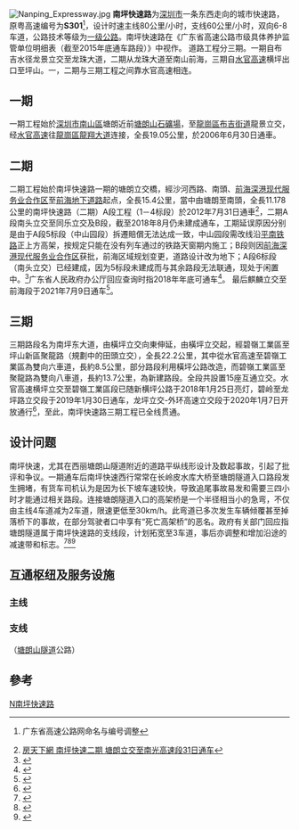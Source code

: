 {{中国高速公路信息框
| 名称 = 南坪快速路
| 地圖 = 
| 路線簡稱 = 南坪
| 最近通車日期 = 2012年7月31日
| 规划总里程 = 48.15
| 起點 = [[深圳市|深圳市]][[南山區|南山區]][[前海深港现代服务业合作区|前海深港现代服务业合作区]]
| 終點 = [[深圳市|深圳市]][[坪山新區|坪山新區]][[丹梓|丹梓]]
| 出口處數 = 19（不包括水官共线段）
| 服务区数 = 0
}}
[[File:Nanping_Expressway.jpg|thumb]]
'''南坪快速路'''为[[深圳市|深圳市]]一条东西走向的城市快速路，原粤高速编号为'''S301'''<ref>{{cite web |url=http://www.gdcx.gov.cn/web/gov/JourneyResource/HighWayNumChange.aspx |title=存档副本 |accessdate=2013-03-08 |deadurl=yes |archiveurl=https://web.archive.org/web/20130225101221/http://www.gdcx.gov.cn/web/gov/JourneyResource/HighWayNumChange.aspx |archivedate=2013-02-25 }} 广东省高速公路网命名与编号调整</ref>，设计时速主线80公里/小时，支线60公里/小时，双向6-8车道，公路技术等级为[[中华人民共和国公路等级|一级公路]]。南坪快速路在《广东省高速公路市级具体养护监管单位明细表（截至2015年底通车路段）》中视作{{China Expwy Name|S301|[[南坪快速路|南坪快速路]]|P=Guangdong}}。
道路工程分三期。一期自布吉水径龙景立交至龙珠大道，二期从龙珠大道至南山前海，三期自[[水官高速|水官高速]]横坪出口至坪山。一，二期与三期工程之间靠水官高速相连。

==一期==
一期工程始於[[深圳市|深圳市]][[南山區|南山區]]塘朗近前[[塘朗山石礦場|塘朗山石礦場]]，至[[龍崗區|龍崗區]][[布吉街道|布吉街道]]龍景立交，经[[水官高速|水官高速]]往[[龍崗區|龍崗區]][[龍翔大道|龍翔大道]]连接，全長19.05公里，於2006年6月30日通車。

==二期==
二期工程始於南坪快速路一期的塘朗立交橋，經沙河西路、南頭、[[前海深港现代服务业合作区|前海深港现代服务业合作区]]至[[前海地下道路|前海地下道路]]起点，全長15.4公里，當中由塘朗至南頭，全長11.178公里的南坪快速路（二期）A段工程（1－4标段）於2012年7月31日通車<ref>[http://news.sz.soufun.com/2012-07-28/8196582.htm 房天下網 南坪快速二期 塘朗立交至南光高速段31日通车]</ref>，二期A段南头立交至同乐立交及B段，截至2018年8月仍未建成通车，工期延误原因分别是由于A段5标段（中山园段）拆遷賠償无法达成一致，中山园段需改线沿[[平南鐵路|平南铁路]]正上方高架，按规定只能在没有列车通过的铁路天窗期内施工；B段则因[[前海深港现代服务业合作区|前海深港现代服务业合作区]]获批，前海区域规划变更，道路设计改为地下；A段6标段（南头立交）已经建成，因为5标段未建成而与其余路段无法联通，现处于闲置中。<ref>{{Cite web |url=http://www.sznews.com/news/content/2014-10/29/content_10607116.htm |title=快速路二期B段通车 兴海大道可直上广深沿江高速 南坪快速路二期B段通车 兴海大道可直上广深沿江高速 |access-date=2014-11-03 |archive-url=https://web.archive.org/web/20141103125821/http://www.sznews.com/news/content/2014-10/29/content_10607116.htm |archive-date=2014-11-03 |dead-url=yes }}</ref>广东省人民政府办公厅回应查询时指2018年年底可通车<ref>{{Cite web|title=我有话对省长说 广东省人民政府门户网站|url=http://lygl.gd.gov.cn/content?id=7019|accessdate=|author=|date=|format=|publisher=|language=}}</ref>。 最后麒麟立交至前海段于2021年7月9日通车<ref>{{Cite web|title=深圳南坪快速路二期正式通车（2021年7月9日起） 深圳之窗|url=https://jt.shenchuang.com/anews/20210709/1598833.shtml|accessdate=2021-07-09|author=|date=|format=|publisher=|language=|archive-date=2021-07-09|archive-url=https://web.archive.org/web/20210709185512/https://jt.shenchuang.com/anews/20210709/1598833.shtml|dead-url=no}}</ref>。

==三期==
三期路段名为南坪东大道，由{{China Expwy Name|S28|[[水官高速|水官高速]]|P=Guangdong}}橫坪立交向東伸延，由{{China Expwy Name|S28|[[水官高速|水官高速]]|P=Guangdong}}橫坪立交起，經碧嶺工業區至坪山新區聚龍路（規劃中的{{China Expwy Name|S86|[[深圳外环高速公路|深圳外环高速公路]]|P=Guangdong}}田頭立交），全長22.2公里，其中從水官高速至碧嶺工業區為雙向六車道，長約8.5公里，部分路段利用橫坪公路改造，而碧嶺工業區至聚龍路為雙向八車道，長約13.7公里，為新建路段。全段共設置15座互通立交。水官高速横坪立交至碧嶺工業區段已随新横坪公路于2018年1月25日亮灯，碧岭至龙坪路立交段于2019年1月30日通车，龙坪立交-外环高速立交段于2020年1月7日开放通行<ref>{{Cite web|title=南坪快速路三期工程龙坪立交-外环高速立交段7日开放通行 - 深圳市交通运输局|url=http://jtys.sz.gov.cn/zwgk/jtzx/gzdt/gldt/202001/t20200107_18968894.htm|accessdate=|author=|date=|format=|publisher=|language=}}{{Dead link|date=2020年7月 |bot=InternetArchiveBot |fix-attempted=yes }}</ref>，至此，南坪快速路三期工程已全线贯通。

== 设计问题 ==
南坪快速，尤其在西丽塘朗山隧道附近的道路平纵线形设计及数起事故，引起了批评和争议。一期通车后南坪快速西行常常在长岭皮水库大桥至塘朗隧道入口路段发生拥堵，有货车司机认为是因为长下坡车速较快，导致追尾事故易发和需要三四小时才能通过相关路段。连接塘朗隧道入口的高架桥是一个半径相当小的急弯，不仅由主线4车道减为2车道，限速更低至30km/h。此弯道已多次发生车辆倾覆甚至掉落桥下的事故，在部分驾驶者口中享有“死亡高架桥”的恶名。政府有关部门回应指塘朗隧道属于南坪快速路的支线段，计划拓宽至3车道，事后亦调整和增加沿途的减速带和标志。<ref>{{Cite news|url=http://news.sznews.com/content/2009-11/27/content_4213560_2.htm|title=南坪快速并不“快”司机很无奈|author=欧东勇|date=2009-11-27|work=|publisher=深圳新闻网|newspaper=晶报|accessdate=2018-08-24|editor-last=李|editor-first=晓蕾|archive-url=https://web.archive.org/web/20091130204335/http://news.sznews.com/content/2009-11/27/content_4213560_2.htm|archive-date=2009-11-30|dead-url=yes}}</ref><ref>{{Cite web|url=http://sz.bendibao.com/news/20091127/155205.htm|title=南坪快速为何不快?记者体验一下午5起事故- 深圳本地宝|accessdate=2018-08-23|author=|date=|work=sz.bendibao.com|publisher=本地宝|archive-url=https://web.archive.org/web/20180823210728/http://sz.bendibao.com/news/20091127/155205.htm|archive-date=2018-08-23|dead-url=yes}}</ref><ref>{{Cite news|url=http://www.sznews.com/news/content/2007-11/07/content_1632355.htm|title=大货车翻落桥底下 轮胎飞出百米外|author=李博|date=2007-11-06|work=|publisher=深圳新闻网|newspaper=深圳商报|accessdate=2018-08-24|editor-last=小月|editor-first=|archive-url=https://web.archive.org/web/20071210073543/http://www.sznews.com/news/content/2007-11/07/content_1632355.htm|archive-date=2007-12-10|dead-url=yes}}</ref>

== 互通枢纽及服务设施 ==
=== 主线 ===
{{Start expwy exit box|place=1}}
{{Expwy exit group|一，二期||place=1}}
{{Expwy exit item|place=[[深圳市|深圳市]]<br />[[南山区|南山区]]<br />[[前海深港现代服务业合作区|(<small>前海深港<br>现代服务业<br>合作区</small>)]]|place rows=1|state=|type=M|name=前海|dist start=|road connection=[[前海地下道路|前海地下道路]]|comment=经[[前海地下道路|前海地下道路]]至{{China Expwy Name|S3|P=Guangdong}}}}
{{Expwy exit item|place=[[深圳市|深圳市]]<br />[[南山区|南山区]]|place rows=5|state=|type=EH|name=南头|dist start=||road connection={{中国国道名|107|[[广深公路|广深公路]]}}<br>{{中国国道名|107|[[北环大道|北环大道]]}}<br>[[深南大道|深南大道]]<br>[[宝安大道|宝安大道]]<br>[[月亮湾大道|月亮湾大道]]|comment=}}
{{Expwy exit item|type=EH|name=同乐|dist start=|highway connection={{China Expwy Name|G4|[[广深高速公路|广深高速公路]]}}（仅可连接南坪快速往坪山方向）<br>{{China Expwy Name|S33|[[南光高速公路|南光高速公路]]|P=Guangdong}}|road connection=[[南海大道|南海大道]]<br>[[同乐路|同乐路]]|state=|comment=}}
{{Expwy exit item|type=E|name=沙河西|dist start=||road connection={{中国县道名|256|[[沙河西路|沙河西路]]}}|comment=部分互通立交；<br>部分匝道限制大型车驶入；<br>沙河西路南行（深圳湾方向）需要在松坪山掉头经北行（白芒方向）转入南坪快速；<br>南坪快速东行（坪山方向）无出口|state=L}}
{{Expwy exit item|type=E|name=塘朗|dist start=|highway connection=塘朗山隧道公路|road connection=[[留仙大道|留仙大道]]}}
{{Expwy exit item|type=H|name=福龙|dist start=||road connection=[[福龙路|福龙路]]}}
{{Expwy exit item|place=[[深圳市|深圳市]]<br />[[龙华区_(深圳市)|龙华区]]|place rows=2|type=E|name=玉龙|dist start=|road connection=[[玉龙路|玉龙路]]}}
{{Expwy exit item|type=EH|name=梅观|dist start=|road connection=[[皇岗路|皇岗路]]<br>梅观路|comment=经梅观路可通至<br>{{China Expwy Name|G94|[[梅观高速公路|梅观高速公路]]}}}}
{{Expwy exit item|place=[[深圳市|深圳市]]<br />[[龙岗区|龙岗区]]|place rows=1|type=E|name=雅宝|road connection=[[坂雪岗大道|坂雪岗大道]]<br>[[坂银通道|坂银通道]]}}
{{Expwy exit group|布龙至横坪段与{{China Expwy Name|S28|共线|P=Guangdong}}||place=1}}
{{Expwy exit item|place=[[深圳市|深圳市]]<br />[[龙岗区|龙岗区]]|place rows=5|type=HT||name=布龙|dist start=||highway connection={{China Expwy Name|S29|[[清平高速公路|清平高速公路]]|P=Guangdong}}|road connection={{中国省道名|360|P=广东|[[布龙路|布龙路]]}}<br>{{中国县道名|252|[[吉华路|吉华路]]}}|state=C|comment={{China Expwy Name|S28|共线段起点|P=Guangdong}}}}
{{Expwy exit item|type=E|name=布澜|dist start=|index=3|road connection=Y211(布澜路)|state=C}}
{{Expwy exit item|type=H|name=平沙|dist start=|index=7|highway connection=[[丹平快速路|丹平快速路]]|road connection=|state=C}}
{{Expwy exit item|type=H|name=水盐|dist start=|index=8|highway connection={{China Expwy Name|G25|[[盐排高速公路|盐排高速公路]]}}|road connection=|state=C|comment=仅东行}}
{{Expwy exit item|type=ET|name=横坪|dist start=|index=13|highway connection={{China Expwy Name|S28|[[水官高速公路|水官高速公路]]|P=Guangdong}}|road connection={{中国省道名|356|P=广东|横坪路}}|state=C|comment={{China Expwy Name|S28|共线段终点|P=Guangdong}}}}
{{Expwy exit group|横坪立交至沙坑段<br/>{{中国省道名|356|P=广东|南坪东大道}}共线||place=1}}
{{Expwy exit item|place=[[深圳市|深圳市]]<br />[[龙岗区|龙岗区]]|place rows=5|type=E|name=红棉|dist start=|road connection=[[红棉路|红棉路]]}}
{{Expwy exit item|type=E|name=永湖|dist start=||road connection={{中国国道名|205|[[龙岗大道|龙岗大道]]}}<br>[[橫坪公路|旧横坪公路]]}}
{{Expwy exit item|type=E|name=银荷|dist start=||road connection=银荷路<br>[[橫坪公路|旧横坪公路]]}}
{{Expwy exit item|type=E|name=沙荷|dist start=||road connection=[[沙荷路|沙荷路]]<br>[[橫坪公路|旧横坪公路]]}}
{{Expwy exit item|state=U|type=H|name=简龙|highway connection=[[东部过境高速|东部过境高速]]|road connection=大康路}}
{{Expwy exit item|place=[[深圳市|深圳市]]<br />[[坪山区|坪山区]]|place rows=2|type=E|name=碧岭|dist start=|road connection=[[碧三路|碧三路]]}}
{{Expwy exit item|type=E|name=中山|dist start=|road connection={{中国省道名|356|P=广东|[[坪山大道|坪山大道]]}}<br>沙坑二路}}
{{Expwy exit group|南坪东大道（三期）|place=1}}
{{Expwy exit item|place=[[深圳市|深圳市]]<br />[[坪山区|坪山区]]|state=|place rows=5|type=H|name=锦龙|road connection=[[坪盐通道|坪盐通道]]}}
{{Expwy exit item|type=E|name=马峦|road connection=马峦路}}
{{Expwy exit item|type=E|name=龙坪|road connection=[[龙坪路|龙坪路]]|comment=[[比亚迪|比亚迪]]总部园区}}
{{Expwy exit item|state=|type=E|name=坪西|road connection={{中国省道名|359|P=广东|[[坪葵路|坪葵路]]}}<br>比亚迪路}}
{{Expwy exit item|state=|type=M|name=聚龙|road connection=聚龙路<br>金田路|}}
{{End expwy exit box|place=1}}

=== 支线 ===
（[[塘朗山隧道|塘朗山隧道]]公路）
{{Start expwy exit box|place=1}}
{{Expwy exit item|place=[[深圳市|深圳市]]<br />[[南山区|南山区]]|place rows=2|type=E|name=塘朗|dist start=|highway connection=南坪主线|road connection=留仙大道|comment=[[深圳大学城|深圳大学城]]}}
{{Expwy exit item|type=U|name=塘朗山隧道|comment=长1719.5m}}
{{Expwy exit item|place=[[深圳市|深圳市]]<br />[[福田区|福田区]]|type=H|name=深云|dist start=|road connection={{中国国道名|107|[[北环大道|北环大道]]}}<br>[[龙珠大道|龙珠大道]]<br>[[深云路|深云路]]}}
{{End expwy exit box|place=1}}

==參考==
{{reflist}}
{{深圳市主要道路}}
[[Category:深圳道路|N南坪快速路]]